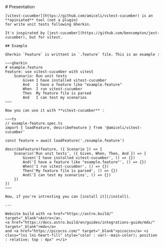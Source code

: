 
<Layout title="vitest-cucumber">
	# Presentation

    [vitest-cucumber](https://github.com/amiceli/vitest-cucumber) is an **opiniated** tool (not a plugin)
    for write unit tests following Gherkin.

    It's inspirated by [jest-cucumber](https://github.com/bencompton/jest-cucumber), but for vitest.

    ## Example

    Gherkin `Feature` is writtent in `.feature` file. This is an example : 

    ~~~gherkin
    # example.feature
    Feature: use vitest-cucumber with vitest
        Scenario: Run unit tests
            Given I have installed vitest-cucumber
            And   I have a feature like "example.feature"
            When  I run vitest-cucumber
            Then  My feature file is parsed
            And   I can test my scenarios
    ~~~

    Now you can use it with **vitest-cucumber** : 

    ~~~ts
    // example-feature.spec.ts
    import { loadFeature, describeFeature } from '@amiceli/vitest-cucumber'

    const feature = await loadFeature('./example.feature')

    describeFeature(feature, ({ Scenario }) => {
        Scenario('Run unit tests', ({ Given, When, Then, And }) => {
            Given('I have installed vitest-cucumber', () => {})
            And('I have a feature like "example.feature"', () => {})
            When('I run vitest-cucumber', () => {})
            Then('My feature file is parsed', () => {})
            And('I can test my scenarios', () => {})
        })
    })
    ~~~

    Now, if you're intresting you can [install it](/install).

    ---

    Website build with <a href="https://astro.build/" target="_blank">Astro</a>, 
    <a href="https://docs.astro.build/en/guides/integrations-guide/mdx/" target="_blank">mdx</a> 
    and <a href="https://picocss.com/" target="_blank">picocss</a> <i class="lni lni-heart-fill" style="color : var(--main-color); position : relative; top : 4px" ></i>
</Layout>

